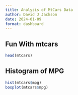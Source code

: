 ```yaml
---
title: Analysis of MtCars Data
author: David J Jackson
date: 2024-01-09
format: dashboard
---
```

## Fun With mtcars
```r
head(mtcars)
```
## Histogram of MPG

```r
hist(mtcars$mpg)
boxplot(mtcars$mpg)
```
